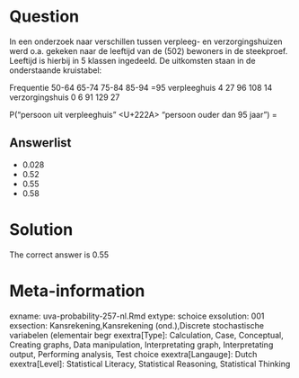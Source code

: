 Question
========

In een onderzoek naar verschillen tussen verpleeg- en verzorgingshuizen werd o.a. gekeken naar de leeftijd van de (502) bewoners in de steekproef. Leeftijd is hierbij in 5 klassen ingedeeld. De uitkomsten staan in de onderstaande kruistabel:

Frequentie 50-64 65-74 75-84 85-94 =95
verpleeghuis 4 27 96 108 14
verzorgingshuis 0 6 91 129 27

P("persoon uit verpleeghuis" <U+222A> "persoon ouder dan 95 jaar") = 

Answerlist
----------
* 0.028
* 0.52
* 0.55
* 0.58

Solution
========

The correct answer is  0.55 

Meta-information
================
exname: uva-probability-257-nl.Rmd 
extype: schoice 
exsolution: 001 
exsection: Kansrekening,Kansrekening (ond.),Discrete stochastische variabelen (elementair begr 
exextra[Type]: Calculation, Case, Conceptual, Creating graphs, Data manipulation, Interpretating graph, Interpretating output, Performing analysis, Test choice 
exextra[Langauge]: Dutch 
exextra[Level]: Statistical Literacy, Statistical Reasoning, Statistical Thinking 
